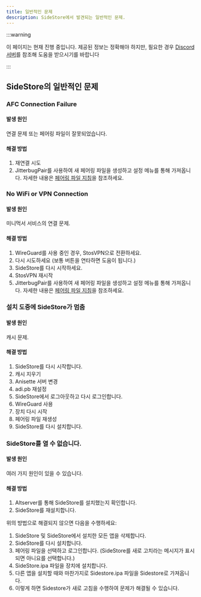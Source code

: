 ```yaml
---
title: 일반적인 문제
description: SideStore에서 발견되는 일반적인 문제.
---
```


:::warning

이 페이지는 현재 진행 중입니다. 제공된 정보는 정확해야 하지만, 필요한 경우 [Discord 서버](https://discord.com/invite/sidestore)를 참조해 도움을 받으시기를 바랍니다

:::

## SideStore의 일반적인 문제

### AFC Connection Failure
#### 발생 원인
연결 문제 또는 페어링 파일이 잘못되었습니다.
#### 해결 방법
1. 재연결 시도
2. JitterbugPair를 사용하여 새 페어링 파일을 생성하고 설정 메뉴를 통해 가져옵니다. 자세한 내용은 [페어링 파일 지침](/docs/installation/pairing-file)을 참조하세요.

### No WiFi or VPN Connection
#### 발생 원인
미니먹서 서비스의 연결 문제.
#### 해결 방법
1. WireGuard를 사용 중인 경우, StosVPN으로 전환하세요.
2. 다시 시도하세요 (보통 버튼을 연타하면 도움이 됩니다.)
3. SideStore를 다시 시작하세요.
4. StosVPN 재시작
5. JitterbugPair를 사용하여 새 페어링 파일을 생성하고 설정 메뉴를 통해 가져옵니다. 자세한 내용은 [페어링 파일 지침](/docs/installation/pairing-file)을 참조하세요.

### 설치 도중에 SideStore가 멈춤
#### 발생 원인
캐시 문제.
#### 해결 방법
1. SideStore를 다시 시작합니다.
2. 캐시 지우기
3. Anisette 서버 변경
4. adi.pb 재설정
5. SideStore에서 로그아웃하고 다시 로그인합니다.
6. WireGuard 사용
7. 장치 다시 시작
8. 페어링 파일 재생성
9. SideStore를 다시 설치합니다.

### SideStore를 열 수 없습니다.
#### 발생 원인
여러 가지 원인이 있을 수 있습니다.
#### 해결 방법
1. Altserver를 통해 SideStore를 설치했는지 확인합니다.
2. SideStore를 재설치합니다.

위의 방법으로 해결되지 않으면 다음을 수행하세요:

1. SideStore 및 SideStore에서 설치한 모든 앱을 삭제합니다.
2. SideStore를 다시 설치합니다.
3. 페어링 파일을 선택하고 로그인합니다. (SideStore를 새로 고치라는 메시지가 표시되면 아니요를 선택합니다.)
4. SideStore.ipa 파일을 장치에 설치합니다.
5. 다른 앱을 설치할 때와 마찬가지로 Sidestore.ipa 파일을 Sidestore로 가져옵니다.
6. 이렇게 하면 Sidestore가 새로 고침을 수행하여 문제가 해결될 수 있습니다.


